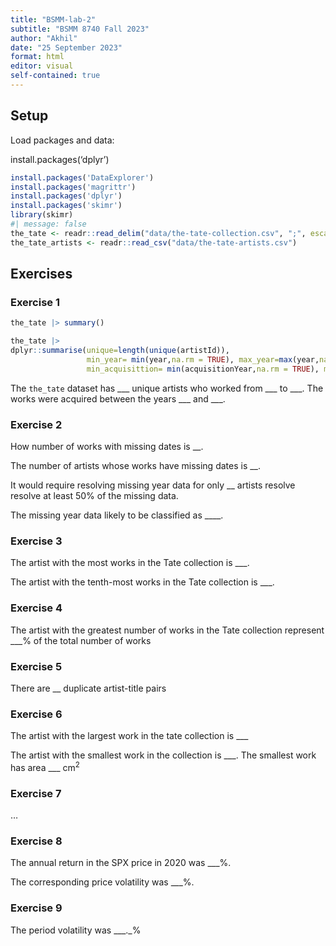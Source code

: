 ```yaml
---
title: "BSMM-lab-2"
subtitle: "BSMM 8740 Fall 2023"
author: "Akhil"
date: "25 September 2023"
format: html
editor: visual
self-contained: true
---
```


## Setup

Load packages and data:

install.packages('dplyr')

```r
install.packages('DataExplorer')
install.packages('magrittr')
install.packages('dplyr')
install.packages('skimr')
library(skimr)
#| message: false
the_tate <- readr::read_delim("data/the-tate-collection.csv", ";", escape_double = FALSE, trim_ws = TRUE)
the_tate_artists <- readr::read_csv("data/the-tate-artists.csv")
```

## Exercises

### Exercise 1

```r
the_tate |> summary()
```

```r

the_tate |>
dplyr::summarise(unique=length(unique(artistId)),
                 min_year= min(year,na.rm = TRUE), max_year=max(year,na.rm = TRUE),
                 min_acquisittion= min(acquisitionYear,na.rm = TRUE), max_acqueisiton=max(acquisitionYear,na.rm=TRUE))
```

The `the_tate` dataset has \_\_\_ unique artists who worked from \_\_\_ to \_\_\_. The works were acquired between the years \_\_\_ and \_\_\_.

### Exercise 2

How number of works with missing dates is \_\_.

The number of artists whose works have missing dates is \_\_.

It would require resolving missing year data for only \_\_ artists resolve resolve at least 50% of the missing data.

The missing year data likely to be classified as \_\_\_\_.

### Exercise 3

The artist with the most works in the Tate collection is \_\_\_.

The artist with the tenth-most works in the Tate collection is \_\_\_.

### Exercise 4

The artist with the greatest number of works in the Tate collection represent \_\_\_% of the total number of works

### Exercise 5

There are \_\_ duplicate artist-title pairs

### Exercise 6

The artist with the largest work in the tate collection is \_\_\_

The artist with the smallest work in the collection is \_\_\_. The smallest work has area \_\_\_ $\text{cm}^2$

### Exercise 7

...

### Exercise 8

The annual return in the SPX price in 2020 was \_\_\_%.

The corresponding price volatility was \_\_\_%.

### Exercise 9

The period volatility was \_\_\_.\_%

### 

